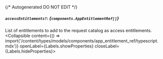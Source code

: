 {/* Autogenerated DO NOT EDIT  */}

##### `accessEntitlements?`: *{`components.AppEntitlementRef[]`}*
List of entitlements to add to the request catalog as access entitlements.
<Collapsible content={() => import('/content/types/models/components/app_entitlement_ref/typescript.mdx')} openLabel={Labels.showProperties} closeLabel={Labels.hideProperties}>
</Collapsible>


